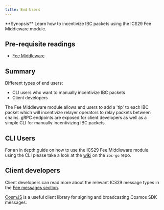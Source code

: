 ```yaml
---
title: End Users
---
```


<Note>
**Synopsis**
Learn how to incentivize IBC packets using the ICS29 Fee Middleware module.
</Note>

<Note>

## Pre-requisite readings

* [Fee Middleware](/docs/ibc/v8.5.x/middleware/ics29-fee/overview.mdx)

</Note>

## Summary

Different types of end users:

* CLI users who want to manually incentivize IBC packets
* Client developers

The Fee Middleware module allows end users to add a 'tip' to each IBC packet which will incentivize relayer operators to relay packets between chains. gRPC endpoints are exposed for client developers as well as a simple CLI for manually incentivizing IBC packets.

## CLI Users

For an in depth guide on how to use the ICS29 Fee Middleware module using the CLI please take a look at the [wiki](https://github.com/cosmos/ibc-go/wiki/Fee-enabled-fungible-token-transfers#asynchronous-incentivization-of-a-fungible-token-transfer) on the `ibc-go` repo.

## Client developers

Client developers can read more about the relevant ICS29 message types in the [Fee messages section](/docs/ibc/v8.5.x/middleware/ics29-fee/msgs.mdx).

[CosmJS](https://github.com/cosmos/cosmjs) is a useful client library for signing and broadcasting Cosmos SDK messages.

